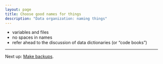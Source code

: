 ```yaml
---
layout: page
title: Choose good names for things
description: "Data organization: naming things"
---
```


- variables and files
- no spaces in names
- refer ahead to the discussion of data dictionaries (or "code books")

---

Next up: [Make backups](backups.html).

